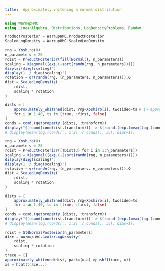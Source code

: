 ```yaml
---
title:  Approximately whitening a normal distribution
---
```

```julia
using WarmupHMC
using LinearAlgebra, Distributions, LogDensityProblems, Random

ProductPosterior = WarmupHMC.ProductPosterior
ScaledLogDensity = WarmupHMC.ScaledLogDensity

```
```julia
rng = Xoshiro(0)
n_parameters = 20
rdist = ProductPosterior(fill(Normal(), n_parameters))
scaling = Diagonal((exp.(-sort(randn(rng, n_parameters)))))
display(diag(scaling)')
display(1 ./ diag(scaling)')
rotation = qr(randn(rng, (n_parameters, n_parameters))).Q
dist = ScaledLogDensity(
    rdist,
    scaling * rotation
)

dists = [
    approximately_whitened(dist; rng=Xoshiro(i), twosided=ts)# |> approximately_whitened
    for i in 1:40, ts in [true, :first, false]
]
conds = cond.(getproperty.(dists, :transform))
display("$(round(cond(dist.transform))) -> $(round.(exp.(mean(log.(conds), dims=1))))")
# display(mean(log.(conds[:, 1:2] ./ conds[:, 3]), dims=1))
```
```julia
rng = Xoshiro(0)
n_parameters = 20
rdist = ProductPosterior([TDist(3) for i in 1:n_parameters])
scaling = Diagonal((exp.(-2sort(randn(rng, n_parameters)))))
display(diag(scaling)')
display(1 ./ diag(scaling)')
rotation = qr(randn(rng, (n_parameters, n_parameters))).Q
dist = ScaledLogDensity(
    rdist,
    scaling * rotation
)

dists = [
    approximately_whitened(dist; rng=Xoshiro(i), twosided=ts)
    for i in 1:40, ts in [true, :first, false]
]
conds = cond.(getproperty.(dists, :transform))
display("$(round(cond(dist.transform))) -> $(round.(exp.(mean(log.(conds), dims=1))))")
# display(mean(log.(conds[:, 1:2] ./ conds[:, 3]), dims=1))
```
```julia

rdist = StdNormalPosterior(n_parameters)
dist = WarmupHMC.ScaledLogDensity(
    rdist,
    scaling * rotation
)
trace = []
approximately_whitened(dist, pack=(x,a)->push!(trace, x))
xs = hcat(trace...)
```